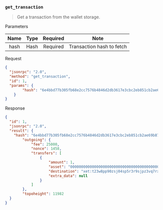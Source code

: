 ### `get_transaction`

> Get a transaction from the wallet storage.

Parameters

|   Name  |   Type  | Required |                Note               |
|:-------:|:-------:|:--------:|:---------------------------------:|
|  hash   |   Hash  | Required |    Transaction hash to fetch      |

Request
```json
{
  "jsonrpc": "2.0",
  "method": "get_transaction",
  "id": 1,
  "params": {
		"hash": "6e4bbd77b305fb68e2cc7576b4846d2db3617e3cbc2eb851cb2ae69b879e9d0f"
	}
}
```

Response
```json
{
  "id": 1,
  "jsonrpc": "2.0",
  "result": {
    "hash": "6e4bbd77b305fb68e2cc7576b4846d2db3617e3cbc2eb851cb2ae69b879e9d0f",
		"outgoing": {
			"fee": 25000,
			"nonce": 1458,
			"transfers": [
				{
					"amount": 1,
					"asset": "0000000000000000000000000000000000000000000000000000000000000000",
					"destination": "xet:t23w8pp90zsj04sp5r3r9sjpz3vq7rxcwhydf5ztlk6efhnusersqvf8sny",
					"extra_data": null
				}
			]
		},
		"topoheight": 11982
  }
}
```